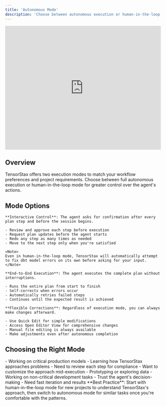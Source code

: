 ```yaml
---
title: 'Autonomous Mode'
description: 'Choose between autonomous execution or human-in-the-loop mode for your agent sessions'
---
```


<iframe 
  src="https://www.youtube.com/embed/IiPzJCq1lFc"
  width="100%" 
  height="400"
  frameborder="0"
  allowfullscreen
>
</iframe>

## Overview

TensorStax offers two execution modes to match your workflow preferences and project requirements. Choose between full autonomous execution or human-in-the-loop mode for greater control over the agent's actions.

## Mode Options

<AccordionGroup>
  <Accordion icon="user" title="Human-in-the-Loop Mode">
    
    **Interactive Control**: The agent asks for confirmation after every plan step and before the session begins.
    
    - Review and approve each step before execution
    - Request plan updates before the agent starts
    - Redo any step as many times as needed
    - Move to the next step only when you're satisfied
    
    <Note>
    Even in human-in-the-loop mode, TensorStax will automatically attempt to fix dbt model errors on its own before asking for your input.
    </Note>

  </Accordion>

  <Accordion icon="robot" title="Autonomous Mode">
    
    **End-to-End Execution**: The agent executes the complete plan without interruptions.
    
    - Runs the entire plan from start to finish
    - Self-corrects when errors occur
    - Automatically retries failed steps
    - Continues until the expected result is achieved

  </Accordion>

  <Accordion icon="pen-to-square" title="Post-Execution Editing">
    
    **Flexible Corrections**: Regardless of execution mode, you can always make changes afterward.
    
    - Use Quick Edit for simple modifications
    - Access Open Editor View for comprehensive changes
    - Manual file editing is always available
    - Make adjustments even after autonomous completion

  </Accordion>
</AccordionGroup>

## Choosing the Right Mode

<CardGroup cols={2}>
  <Card title="Use Human-in-the-Loop When:" icon="user-check">
    - Working on critical production models
    - Learning how TensorStax approaches problems
    - Need to review each step for compliance
    - Want to customize the approach mid-execution
  </Card>
  <Card title="Use Autonomous When:" icon="bolt">
    - Prototyping or exploring data
    - Working on non-critical development tasks
    - Trust the agent's decision-making
    - Need fast iteration and results
  </Card>
</CardGroup>

<Tip>
**Best Practice**: Start with human-in-the-loop mode for new projects to understand TensorStax's approach, then switch to autonomous mode for similar tasks once you're comfortable with the patterns.
</Tip>